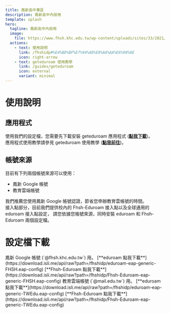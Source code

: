 ```yaml
---
title: 鳳新高中專區
description: 鳳新高中內部用
template: splash
hero:
  tagline: 鳳新高中內部用
  image:
    file: https://www.fhsh.khc.edu.tw/wp-content/uploads/sites/33/2021/06/cropped-fhsh_favicon-192x192.png
  actions:
    - text: 使用說明
      link: /fhshidp#%E4%BD%BF%E7%94%A8%E8%AA%AA%E6%98%8E
      icon: right-arrow
    - text: geteduroam 使用教學
      link: /guides/geteduroam
      icon: external
      variant: minimal
---
```



# 使用說明
## 應用程式
使用我們的設定檔，您需要先下載安裝 geteduroam 應用程式 ([**點我下載**](http://eduroam.app/))。  
應用程式使用教學請參見 geteduroam 使用教學 ([**點我前往**](/guides/geteduroam))。

## 帳號來源
目前有下列兩個帳號來源可以使用：
- 鳳新 Google 帳號
- 教育雲端帳號

我們推薦您使用鳳新 Google 帳號認證，節省您申辦教育雲帳號的時間。  
接入點部分，目前我們提供校內的 Fhsh-Eduroam 接入點以及全球通用的 eduroam 接入點設定，
請您依據您帳號來源，同時安裝 eduroam 和 Fhsh-Eduroam 兩個設定檔。  

# 設定檔下載
<CardGrid stagger>
	<Card title="鳳新 Google 帳號" icon="add-document">
		鳳新 Google 帳號 (`@fhsh.khc.edu.tw`) 用。  
		[**eduroam 點我下載**](https://download.isli.me/api/raw?path=/fhshidp/eduroam-eap-generic-FHSH.eap-config)
		[**Fhsh-Eduroam 點我下載**](https://download.isli.me/api/raw?path=/fhshidp/Fhsh-Eduroam-eap-generic-FHSH.eap-config)
	</Card>
	<Card title="教育雲端帳號" icon="add-document">
		教育雲端帳號 (`@mail.edu.tw`) 用。  
		[**eduroam 點我下載**](https://download.isli.me/api/raw?path=/fhshidp/eduroam-eap-generic-TWEdu.eap-config) 
		[**Fhsh-Eduroam 點我下載**](https://download.isli.me/api/raw?path=/fhshidp/Fhsh-Eduroam-eap-generic-TWEdu.eap-config)
	</Card>
</CardGrid>